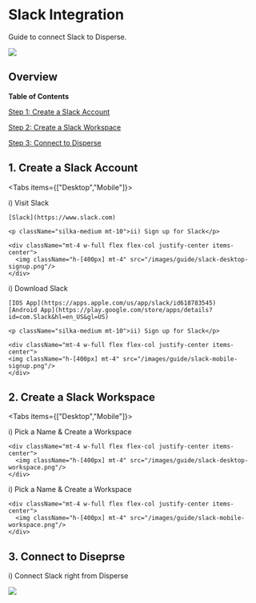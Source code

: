 
# Slack Integration

Guide to connect Slack to Disperse.

<img className="px-8 mt-10 rounded-lg" src="/images/guide/slack.png"/>

## Overview 

**Table of Contents**

[Step 1: Create a Slack Account](/guides/discord#1-create-a-slack-account)

[Step 2: Create a Slack Workspace](/guides/slack#2-create-a-slack-workspace)

[Step 3: Connect to Disperse](/guides/slack#3-connect-to-disperse)


## 1. Create a Slack Account
<Tabs items={["Desktop","Mobile"]}>
  <Tab>
    <p className="silka-medium">i) Visit Slack</p>

    [Slack](https://www.slack.com)

    <p className="silka-medium mt-10">ii) Sign up for Slack</p>

    <div className="mt-4 w-full flex flex-col justify-center items-center">
      <img className="h-[400px] mt-4" src="/images/guide/slack-desktop-signup.png"/>
    </div>
  </Tab>

  <Tab>
   <p className="silka-medium">i) Download Slack</p>

    [IOS App](https://apps.apple.com/us/app/slack/id618783545)
    [Android App](https://play.google.com/store/apps/details?id=com.Slack&hl=en_US&gl=US)

    <p className="silka-medium mt-10">ii) Sign up for Slack</p>

    <div className="mt-4 w-full flex flex-col justify-center items-center">
    <img className="h-[400px] mt-4" src="/images/guide/slack-mobile-signup.png"/>
    </div>
  </Tab>
</Tabs>

## 2. Create a Slack Workspace 

<Tabs items={["Desktop","Mobile"]}>
  <Tab>
    <p className="silka-medium">i) Pick a Name & Create a Workspace</p>

    <div className="mt-4 w-full flex flex-col justify-center items-center">
      <img className="h-[400px] mt-4" src="/images/guide/slack-desktop-workspace.png"/>
    </div>
  </Tab>

  <Tab>
   <p className="silka-medium">i) Pick a Name & Create a Workspace</p>

    <div className="mt-4 w-full flex flex-col justify-center items-center">
      <img className="h-[400px] mt-4" src="/images/guide/slack-mobile-workspace.png"/>
    </div>
  </Tab>
</Tabs>

## 3. Connect to Diseprse

<p className="silka-medium mt-8">i) Connect Slack right from Disperse</p>

<div className="flex flex-col justify-center items-center w-full">
  <img className="h-[400px] mt-6" src="/images/guide/connect-slack.png"/>
</div>